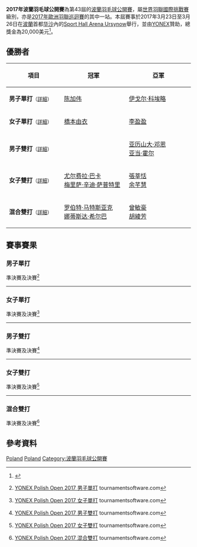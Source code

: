 {{noteTA|G1=Badminton}}
{{infobox badminton event
|name           = 2017年波蘭羽毛球公開賽
|image          = 
|size           = 
|caption        =
|dates          = 2017年3月23日－3月26日
|number_edition = 第43屆
|level          = 4A
|prize_money    = 20,000美元
|location       = {{POL}}[[华沙|华沙]]
|venue          = [[Sport_Hall_Arena_Ursynow|Sport Hall Arena Ursynow]]
|previous       = 2016年波蘭羽毛球公開賽 
|next           = 2019年波蘭羽毛球公開賽
}}
'''2017年波蘭羽毛球公開賽'''為第43屆的[[波蘭羽毛球公開賽|波蘭羽毛球公開賽]]，屬[[世界羽聯國際挑戰賽|世界羽聯國際挑戰賽]]級別，亦是[[2017年歐洲羽聯巡迴賽|2017年歐洲羽聯巡迴賽]]的其中一站。本屆賽事於2017年3月23日至3月26日在[[波蘭|波蘭]]首都[[华沙|华沙]]內的[[Sport_Hall_Arena_Ursynow|Sport Hall Arena Ursynow]]舉行，並由[[YONEX|YONEX]]贊助，總獎金為20,000美元<ref>{{en}}{{cite web|title=INVITATION 43rd YONEX POLISH OPEN|url=http://system.bwfbadminton.com/uploads/2017/01/18/INVITATION_43rd%20Yonex%20Polish%20Open%202017-final_18th%20Jan.pdf|publisher=BWF|accessdate=2017-03-26|archive-date=2019-02-14|archive-url=https://web.archive.org/web/20190214211213/https://system.bwfbadminton.com/uploads/2017/01/18/INVITATION_43rd%20Yonex%20Polish%20Open%202017-final_18th%20Jan.pdf|dead-url=no}}</ref>。

== 優勝者 ==
{| class=wikitable style="font-size:small"
!width="200"|項目
!width="250"|冠軍
!width="250"|亞軍
|-
|'''男子單打'''<small>（[[#男子單打|詳細]]）</small>
|{{flagicon|MAS}} [[陈加伟|陈加伟]]
|{{flagicon|BRA}} [[伊戈尔·科埃略|伊戈尔·科埃略]]
|-
|'''女子單打'''<small>（[[#女子單打|詳細]]）</small>
|{{flagicon|JPN}} [[橋本由衣|橋本由衣]]
|{{flagicon|MAS}} [[李盈盈|李盈盈]]
|-
|'''男子雙打'''<small>（[[#男子雙打|詳細]]）</small>
|{{nowrap|{{flagicon|POL}} [[卢卡斯·莫伦|卢卡斯·莫伦]]<br/>{{flagicon|POL}} [[沃伊切赫·苏库德拉尔塞克|沃伊切赫·苏库德拉尔塞克]]}}
|{{flagicon|SCO}} [[亚历山大·邓恩|亚历山大·邓恩]]<br/>{{flagicon|SCO}} [[亚当·霍尔|亚当·霍尔]]
|-
|'''女子雙打'''<small>（[[#女子雙打|詳細]]）</small>
|{{flagicon|INA}} [[尤尔费拉·巴卡|尤尔费拉·巴卡]]<br/>{{flagicon|INA}} [[梅里萨·辛迪·萨普特里|梅里萨·辛迪·萨普特里]]
|{{flagicon|TPE}} [[張莘恬|張莘恬]]<br/>{{flagicon|TPE}} [[余芊慧|余芊慧]]
|-
|'''混合雙打'''<small>（[[#混合雙打|詳細]]）</small>
|{{flagicon|POL}} [[罗伯特·马特斯亚克|罗伯特·马特斯亚克]]<br/>{{flagicon|POL}} [[娜蒂斯达·希尔巴|娜蒂斯达·希尔巴]]
|{{flagicon|TPE}} [[曾敏豪|曾敏豪]]<br/>{{flagicon|TPE}} [[胡綾芳|胡綾芳]]
|}

== 賽事賽果 ==
=== 男子單打 ===
;準決賽及決賽<ref name="MS">{{en}}[http://bwf.tournamentsoftware.com/sport/draw.aspx?id=752B1A3A-24CD-4548-936E-BFC8E539FD2E&draw=2 YONEX Polish Open 2017 男子單打] tournamentsoftware.com</ref>
{{4TeamBracket-Tennis3-v2
| team-width=200
| RD1-seed1=8
| RD1-team1={{flagicon|ENG}} [[托比·潘迪|托比·潘迪]]
| RD1-score1-1='''21
| RD1-score1-2=18
| RD1-score1-3=19
| RD1-seed2=Q5
| RD1-team2='''{{flagicon|MAS}} [[陈加伟|陈加伟]]
| RD1-score2-1=19
| RD1-score2-2='''21
| RD1-score2-3='''21

| RD1-seed3=4
| RD1-team3='''{{flagicon|BRA}} [[伊戈尔·科埃略|伊戈尔·科埃略]]
| RD1-score3-1='''21
| RD1-score3-2='''21
| RD1-score3-3=
| RD1-seed4=
| RD1-team4={{flagicon|POL}} [[麦克·罗加尔斯基|麦克·罗加尔斯基]]
| RD1-score4-1=15
| RD1-score4-2=13
| RD1-score4-3=

| RD2-seed1=Q5
| RD2-team1='''{{flagicon|MAS}} [[陈加伟|陈加伟]]
| RD2-score1-1='''21
| RD2-score1-2=20
| RD2-score1-3='''21
| RD2-seed2=4
| RD2-team2={{flagicon|BRA}} [[伊戈尔·科埃略|伊戈尔·科埃略]]
| RD2-score2-1=13
| RD2-score2-2='''22
| RD2-score2-3=10
}}
----

=== 女子單打 ===
;準決賽及決賽<ref name="WS">{{en}}[http://bwf.tournamentsoftware.com/sport/draw.aspx?id=752B1A3A-24CD-4548-936E-BFC8E539FD2E&draw=4 YONEX Polish Open 2017 女子單打] tournamentsoftware.com</ref>
{{4TeamBracket-Tennis3-v2
| team-width=200
| RD1-seed1=1
| RD1-team1={{flagicon|INA}} [[哈娜·拉曼迪尼|哈娜·拉曼迪尼]]
| RD1-score1-1=11
| RD1-score1-2=11
| RD1-score1-3=
| RD1-seed2=3
| RD1-team2='''{{flagicon|JPN}} [[橋本由衣|橋本由衣]]
| RD1-score2-1='''21
| RD1-score2-2='''21
| RD1-score2-3=

| RD1-seed3=6
| RD1-team3='''{{flagicon|MAS}} [[李盈盈|李盈盈]]
| RD1-score3-1='''21
| RD1-score3-2='''21
| RD1-score3-3=
| RD1-seed4=8
| RD1-team4={{nowrap|{{flagicon|RUS}} [[叶夫根尼娅·科泽茨卡亚|叶夫根尼娅·科泽茨卡亚]]}}
| RD1-score4-1=16
| RD1-score4-2=15
| RD1-score4-3=

| RD2-seed1=3
| RD2-team1='''{{flagicon|JPN}} [[橋本由衣|橋本由衣]]
| RD2-score1-1=13
| RD2-score1-2='''21
| RD2-score1-3='''21
| RD2-seed2=6
| RD2-team2={{flagicon|MAS}} [[李盈盈|李盈盈]]
| RD2-score2-1='''21
| RD2-score2-2=19
| RD2-score2-3=10
}}
----

=== 男子雙打 ===
;準決賽及決賽<ref name="MD">{{en}}[http://bwf.tournamentsoftware.com/sport/draw.aspx?id=752B1A3A-24CD-4548-936E-BFC8E539FD2E&draw=6 YONEX Polish Open 2017 男子雙打] tournamentsoftware.com</ref>
{{4TeamBracket-Tennis3-v2
| team-width=200
| RD1-seed1=
| RD1-team1='''{{flagicon|SCO}} [[亚历山大·邓恩|亚历山大·邓恩]]<br/> {{flagicon|SCO}} [[亚当·霍尔|亚当·霍尔]]
| RD1-score1-1='''21
| RD1-score1-2='''21
| RD1-score1-3=
| RD1-seed2=3
| RD1-team2={{flagicon|TPE}} [[廖敏竣|廖敏竣]]<br/> {{flagicon|TPE}} [[蘇敬恒_(羽毛球運動員)|蘇敬恒]]
| RD1-score2-1=13
| RD1-score2-2=16
| RD1-score2-3=

| RD1-seed3=
| RD1-team3={{flagicon|TPE}} [[劉韋辰_(羽毛球運動員)|劉韋辰]]<br/> {{flagicon|TPE}} [[曾敏豪|曾敏豪]]
| RD1-score3-1=16
| RD1-score3-2=20
| RD1-score3-3=
| RD1-seed4=
| RD1-team4='''{{nowrap|{{flagicon|POL}} [[卢卡斯·莫伦|卢卡斯·莫伦]]<br/> {{flagicon|POL}} [[沃伊切赫·苏库德拉尔塞克|沃伊切赫·苏库德拉尔塞克]]}}
| RD1-score4-1='''21
| RD1-score4-2='''22
| RD1-score4-3=

| RD2-seed1=
| RD2-team1={{flagicon|SCO}} [[亚历山大·邓恩|亚历山大·邓恩]]<br/> {{flagicon|SCO}} [[亚当·霍尔|亚当·霍尔]]
| RD2-score1-1=11
| RD2-score1-2=18
| RD2-score1-3=
| RD2-seed2=
| RD2-team2='''{{nowrap|{{flagicon|POL}} [[卢卡斯·莫伦|卢卡斯·莫伦]]<br/> {{flagicon|POL}} [[沃伊切赫·苏库德拉尔塞克|沃伊切赫·苏库德拉尔塞克]]}}
| RD2-score2-1='''21
| RD2-score2-2='''21
| RD2-score2-3=
}}
----

=== 女子雙打 ===
;準決賽及決賽<ref name="WD">{{en}}[http://bwf.tournamentsoftware.com/sport/draw.aspx?id=752B1A3A-24CD-4548-936E-BFC8E539FD2E&draw=8 YONEX Polish Open 2017 女子雙打] tournamentsoftware.com</ref>
{{4TeamBracket-Tennis3-v2
| team-width=200
| RD1-seed1=
| RD1-team1='''{{flagicon|TPE}} [[張莘恬|張莘恬]]<br/> {{flagicon|TPE}} [[余芊慧|余芊慧]]
| RD1-score1-1='''21
| RD1-score1-2='''23
| RD1-score1-3=
| RD1-seed2=3
| RD1-team2={{flagicon|IND}} [[桑贾纳·桑托什|桑贾纳·桑托什]]<br/> {{flagicon|IND}} [[阿拉希·萨拉·苏尼尔|阿拉希·萨拉·苏尼尔]]
| RD1-score2-1=9
| RD1-score2-2=21
| RD1-score2-3=

| RD1-seed3=
| RD1-team3={{flagicon|CZE}} [[特里萨·斯瓦比科娃|特里萨·斯瓦比科娃]]<br/> {{flagicon|CZE}} [[凯特琳娜·托马洛娃|凯特琳娜·托马洛娃]]
| RD1-score3-1=10
| RD1-score3-2=13
| RD1-score3-3=
| RD1-seed4=
| RD1-team4='''{{nowrap|{{flagicon|INA}} [[尤尔费拉·巴卡|尤尔费拉·巴卡]]<br/> {{flagicon|INA}} [[梅里萨·辛迪·萨普特里|梅里萨·辛迪·萨普特里]]}}
| RD1-score4-1='''21
| RD1-score4-2='''21
| RD1-score4-3=

| RD2-seed1=1
| RD2-team1={{flagicon|TPE}} [[張莘恬|張莘恬]]<br/> {{flagicon|TPE}} [[余芊慧|余芊慧]]
| RD2-score1-1=12
| RD2-score1-2='''21
| RD2-score1-3=14
| RD2-seed2=
| RD2-team2='''{{nowrap|{{flagicon|INA}} [[尤尔费拉·巴卡|尤尔费拉·巴卡]]<br/> {{flagicon|INA}} [[梅里萨·辛迪·萨普特里|梅里萨·辛迪·萨普特里]]}}
| RD2-score2-1='''21
| RD2-score2-2=14
| RD2-score2-3='''21
}}
----

=== 混合雙打 ===
;準決賽及決賽<ref name="XD">{{en}}[http://bwf.tournamentsoftware.com/sport/draw.aspx?id=752B1A3A-24CD-4548-936E-BFC8E539FD2E&draw=10 YONEX Polish Open 2017 混合雙打] tournamentsoftware.com</ref>
{{4TeamBracket-Tennis3-v2
| team-width=200
| RD1-seed1=1
| RD1-team1='''{{flagicon|POL}} [[罗伯特·马特斯亚克|罗伯特·马特斯亚克]]<br/> {{flagicon|POL}} [[娜蒂斯达·希尔巴|娜蒂斯达·希尔巴]]
| RD1-score1-1='''21
| RD1-score1-2='''21
| RD1-score1-3=
| RD1-seed2=
| RD1-team2={{flagicon|TPE}} [[柏禮維|柏禮維]]<br/> {{flagicon|TPE}} [[張淨惠|張淨惠]]
| RD1-score2-1=15
| RD1-score2-2=10
| RD1-score2-3=

| RD1-seed3=
| RD1-team3='''{{flagicon|TPE}} [[曾敏豪|曾敏豪]]<br/> {{flagicon|TPE}} [[胡綾芳|胡綾芳]]
| RD1-score3-1='''21
| RD1-score3-2=19
| RD1-score3-3='''24
| RD1-seed4=2
| RD1-team4={{flagicon|TPE}} [[張課琦|張課琦]]<br/> {{flagicon|TPE}} [[張莘恬|張莘恬]]
| RD1-score4-1=15
| RD1-score4-2='''21
| RD1-score4-3=22

| RD2-seed1=1
| RD2-team1='''{{flagicon|POL}} [[罗伯特·马特斯亚克|罗伯特·马特斯亚克]]<br/> {{flagicon|POL}} [[娜蒂斯达·希尔巴|娜蒂斯达·希尔巴]]
| RD2-score1-1=20
| RD2-score1-2='''22
| RD2-score1-3='''21
| RD2-seed2=
| RD2-team2={{flagicon|TPE}} [[曾敏豪|曾敏豪]]<br/> {{flagicon|TPE}} [[胡綾芳|胡綾芳]]
| RD2-score2-1='''22
| RD2-score2-2=20
| RD2-score2-3=13
}}

== 參考資料 ==
{{Reflist}}

[[Category:2017年世界羽聯國際挑戰賽|Poland]]
[[Category:2017年歐洲羽聯巡迴賽|Poland]]
[[Category:波蘭羽毛球公開賽|Category:波蘭羽毛球公開賽]]